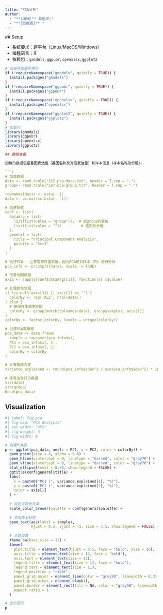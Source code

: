 ---
title: "PCA分析"
author:
  - "**[编辑]** 易旭洋;"
  - "**[贡献者]** "
---
  
  ## Setup
  
-   系统要求：跨平台（Linux/MacOS/Windows）
-   编程语言：R
-   依赖包：`gmodels`, `ggpubr`, `openxlsx`, `ggplot2`

```{r packages setup, message=FALSE, warning=FALSE, output=FALSE}
# 安装并加载所需包
if (!requireNamespace("gmodels", quietly = TRUE)) {
  install.packages("gmodels")
}
if (!requireNamespace("ggpubr", quietly = TRUE)) {
  install.packages("ggpubr")
}
if (!requireNamespace("openxlsx", quietly = TRUE)) {
  install.packages("openxlsx")
}
if (!requireNamespace("ggplot2", quietly = TRUE)) {
  install.packages("ggplot2")
}
# 加载包
library(gmodels)
library(ggpubr)
library(openxlsx)
library(ggplot2)

## 数据准备

加载的数据包括基因表达值（基因名称及对应表达量）和样本信息（样本名称及分组）。

```{r load data, message=FALSE, warning=FALSE}
# 加载数据
data <- read.table("187-pca-data.txt", header = T,sep = ",")
group<- read.table("187-pca-group.txt", header = T,sep = ",")

rownames(data) <- data[, 1]
data <- as.matrix(data[, -1])

# 创建配置
conf <- list(
  dataArg = list(
    list(list(value = "group")),  # 按group列着色
    list(list(value = ""))         # 无形状分组
  ),
  general = list(
    title = "Principal Component Analysis",
    palette = "Set1"
  )
)

# 执行PCA - 注意需要转置数据，因为PCA是对样本（列）进行分析
pca_info <- prcomp(t(data), scale. = TRUE)

# 准备绘图数据
axis <- sapply(conf$dataArg[[1]], function(x) x$value)

# 处理颜色分组
if (is.null(axis[1]) || axis[1] == "") {
  colorBy <- rep('ALL', ncol(data))
} else {
  # 确保样本顺序匹配
  colorBy <- group[match(colnames(data), group$sample), axis[1]]
}
colorBy <- factor(colorBy, levels = unique(colorBy))

# 创建PCA数据框
pca_data <- data.frame(
  sample = rownames(pca_info$x),
  PC1 = pca_info$x[, 1],
  PC2 = pca_info$x[, 2],
  colorBy = colorBy
)

# 计算解释方差
variance_explained <- round(pca_info$sdev^2 / sum(pca_info$sdev^2) * 100, 1)

# 查看准备好的数据
str(data)
str(group)
head(pca_data)
```

## Visualization

```{r fig-1interval-bar-chart}
#| label: fig-pca
#| fig-cap: "PCA Analysis"
#| out.width: "95%"
#| fig-height: 6
#| fig-width: 8

# 创建PCA图
p <- ggplot(pca_data, aes(x = PC1, y = PC2, color = colorBy)) +
  geom_point(size = 4, alpha = 0.8) +
  geom_hline(yintercept = 0, linetype = "dashed", color = "gray70") +
  geom_vline(xintercept = 0, linetype = "dashed", color = "gray70") +
  stat_ellipse(level = 0.95, show.legend = FALSE) +
  ggtitle(conf$general$title) +
  labs(
    x = paste0("PC1 (", variance_explained[1], "%)"),
    y = paste0("PC2 (", variance_explained[2], "%)"),
    color = axis[1]
  ) +
  
  # 自定义颜色方案
  scale_color_brewer(palette = conf$general$palette) +
  
  # 添加样本标签
  geom_text(aes(label = sample), 
            hjust = 0.5, vjust = -1, size = 3.5, show.legend = FALSE) +
  
  # 主题设置
  theme_bw(base_size = 12) +
  theme(
    plot.title = element_text(hjust = 0.5, face = "bold", size = 16),
    axis.title = element_text(size = 14, face = "bold"),
    axis.text = element_text(size = 12),
    legend.title = element_text(size = 12, face = "bold"),
    legend.text = element_text(size = 11),
    legend.position = "right",
    panel.grid.major = element_line(color = "grey90", linewidth = 0.3),
    panel.grid.minor = element_blank(),
    panel.border = element_rect(fill = NA, color = "grey50", linewidth = 0.5),
    aspect.ratio = 1
  )

# 显示图形
p
```